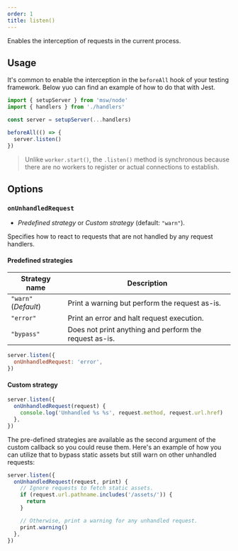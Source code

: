```yaml
---
order: 1
title: listen()
---
```


Enables the interception of requests in the current process.

## Usage

It's common to enable the interception in the `beforeAll` hook of your testing framework. Below yuo can find an example of how to do that with Jest.

```js {7}
import { setupServer } from 'msw/node'
import { handlers } from './handlers'

const server = setupServer(...handlers)

beforeAll(() => {
  server.listen()
})
```

> Unlike `worker.start()`, the `.listen()` method is synchronous because there are no workers to register or actual connections to establish.

## Options

### `onUnhandledRequest`

- _Predefined strategy_ or _Custom strategy_ (default: `"warn"`).

Specifies how to react to requests that are not handled by any request handlers.

#### Predefined strategies

| Strategy name        | Description                                            |
| -------------------- | ------------------------------------------------------ |
| `"warn"` (_Default_) | Print a warning but perform the request as-is.         |
| `"error"`            | Print an error and halt request execution.             |
| `"bypass"`           | Does not print anything and perform the request as-is. |

```js
server.listen({
  onUnhandledRequest: 'error',
})
```

#### Custom strategy

```js
server.listen({
  onUnhandledRequest(request) {
    console.log('Unhandled %s %s', request.method, request.url.href)
  },
})
```

The pre-defined strategies are available as the second argument of the custom callback so you could reuse them. Here's an example of how you can utilize that to bypass static assets but still warn on other unhandled requests:

```js
server.listen({
  onUnhandledRequest(request, print) {
    // Ignore requests to fetch static assets.
    if (request.url.pathname.includes('/assets/')) {
      return
    }

    // Otherwise, print a warning for any unhandled request.
    print.warning()
  },
})
```

